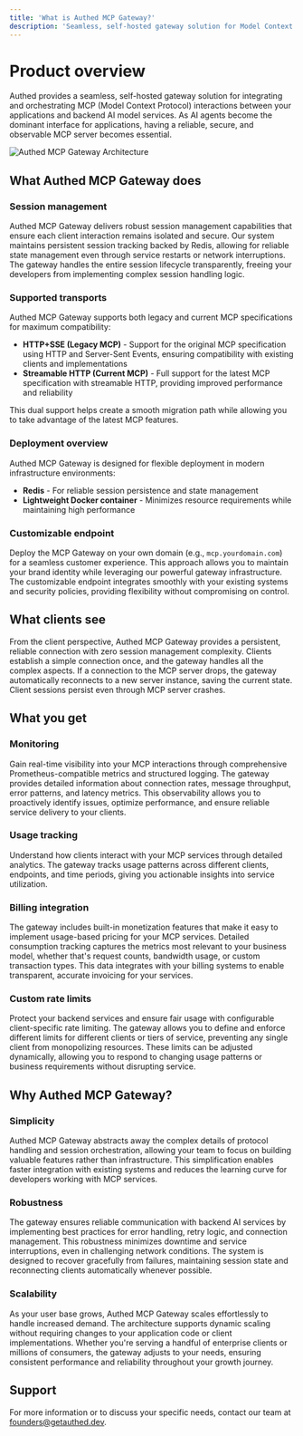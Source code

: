 ```yaml
---
title: 'What is Authed MCP Gateway?'
description: 'Seamless, self-hosted gateway solution for Model Context Protocol (MCP) interactions'
---
```


# Product overview

Authed provides a seamless, self-hosted gateway solution for integrating and orchestrating MCP (Model Context Protocol) interactions between your applications and backend AI model services. As AI agents become the dominant interface for applications, having a reliable, secure, and observable MCP server becomes essential.

![Authed MCP Gateway Architecture](/images/image.png)

## What Authed MCP Gateway does

### Session management

Authed MCP Gateway delivers robust session management capabilities that ensure each client interaction remains isolated and secure. Our system maintains persistent session tracking backed by Redis, allowing for reliable state management even through service restarts or network interruptions. The gateway handles the entire session lifecycle transparently, freeing your developers from implementing complex session handling logic.

### Supported transports

Authed MCP Gateway supports both legacy and current MCP specifications for maximum compatibility:

- **HTTP+SSE (Legacy MCP)** - Support for the original MCP specification using HTTP and Server-Sent Events, ensuring compatibility with existing clients and implementations
- **Streamable HTTP (Current MCP)** - Full support for the latest MCP specification with streamable HTTP, providing improved performance and reliability

This dual support helps create a smooth migration path while allowing you to take advantage of the latest MCP features.

### Deployment overview

Authed MCP Gateway is designed for flexible deployment in modern infrastructure environments:

- **Redis** - For reliable session persistence and state management
- **Lightweight Docker container** - Minimizes resource requirements while maintaining high performance

### Customizable endpoint

Deploy the MCP Gateway on your own domain (e.g., `mcp.yourdomain.com`) for a seamless customer experience. This approach allows you to maintain your brand identity while leveraging our powerful gateway infrastructure. The customizable endpoint integrates smoothly with your existing systems and security policies, providing flexibility without compromising on control.

## What clients see

From the client perspective, Authed MCP Gateway provides a persistent, reliable connection with zero session management complexity. Clients establish a simple connection once, and the gateway handles all the complex aspects. If a connection to the MCP server drops, the gateway automatically reconnects to a new server instance, saving the current state. Client sessions persist even through MCP server crashes.

## What you get

### Monitoring

Gain real-time visibility into your MCP interactions through comprehensive Prometheus-compatible metrics and structured logging. The gateway provides detailed information about connection rates, message throughput, error patterns, and latency metrics. This observability allows you to proactively identify issues, optimize performance, and ensure reliable service delivery to your clients.

### Usage tracking

Understand how clients interact with your MCP services through detailed analytics. The gateway tracks usage patterns across different clients, endpoints, and time periods, giving you actionable insights into service utilization.

### Billing integration

The gateway includes built-in monetization features that make it easy to implement usage-based pricing for your MCP services. Detailed consumption tracking captures the metrics most relevant to your business model, whether that's request counts, bandwidth usage, or custom transaction types. This data integrates with your billing systems to enable transparent, accurate invoicing for your services.

### Custom rate limits

Protect your backend services and ensure fair usage with configurable client-specific rate limiting. The gateway allows you to define and enforce different limits for different clients or tiers of service, preventing any single client from monopolizing resources. These limits can be adjusted dynamically, allowing you to respond to changing usage patterns or business requirements without disrupting service.

## Why Authed MCP Gateway?

### Simplicity

Authed MCP Gateway abstracts away the complex details of protocol handling and session orchestration, allowing your team to focus on building valuable features rather than infrastructure. This simplification enables faster integration with existing systems and reduces the learning curve for developers working with MCP services.

### Robustness

The gateway ensures reliable communication with backend AI services by implementing best practices for error handling, retry logic, and connection management. This robustness minimizes downtime and service interruptions, even in challenging network conditions. The system is designed to recover gracefully from failures, maintaining session state and reconnecting clients automatically whenever possible.

### Scalability

As your user base grows, Authed MCP Gateway scales effortlessly to handle increased demand. The architecture supports dynamic scaling without requiring changes to your application code or client implementations. Whether you're serving a handful of enterprise clients or millions of consumers, the gateway adjusts to your needs, ensuring consistent performance and reliability throughout your growth journey.

## Support

For more information or to discuss your specific needs, contact our team at [founders@getauthed.dev](mailto:founders@getauthed.dev).